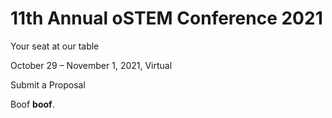 
<SiteLayout>

# 11th Annual oSTEM Conference 2021

<p className="text-3xl font-display">
  Your seat at our table
</p>
<p className="text-3xl font-display">
  October 29 &ndash; November 1, 2021, Virtual
</p>

<div className="text-2xl flex justify-center p-8">
  <CTAButton onClick="/2021/rfp">Submit a Proposal</CTAButton>
</div>

Boof **boof**.

</SiteLayout>
